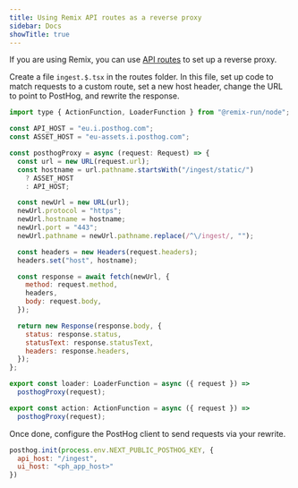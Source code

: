 ```yaml
---
title: Using Remix API routes as a reverse proxy
sidebar: Docs
showTitle: true
---
```



<ProxyWarning />

<RegionWarning />

If you are using Remix, you can use [API routes](https://remix.run/docs/en/main/guides/api-routes) to set up a reverse proxy.

Create a file `ingest.$.tsx` in the routes folder. In this file, set up code to match requests to a custom route, set a new host header, change the URL to point to PostHog, and rewrite the response.

```js
import type { ActionFunction, LoaderFunction } from "@remix-run/node";

const API_HOST = "eu.i.posthog.com";
const ASSET_HOST = "eu-assets.i.posthog.com";

const posthogProxy = async (request: Request) => {
  const url = new URL(request.url);
  const hostname = url.pathname.startsWith("/ingest/static/")
    ? ASSET_HOST
    : API_HOST;

  const newUrl = new URL(url);
  newUrl.protocol = "https";
  newUrl.hostname = hostname;
  newUrl.port = "443";
  newUrl.pathname = newUrl.pathname.replace(/^\/ingest/, "");

  const headers = new Headers(request.headers);
  headers.set("host", hostname);

  const response = await fetch(newUrl, {
    method: request.method,
    headers,
    body: request.body,
  });

  return new Response(response.body, {
    status: response.status,
    statusText: response.statusText,
    headers: response.headers,
  });
};

export const loader: LoaderFunction = async ({ request }) =>
  posthogProxy(request);

export const action: ActionFunction = async ({ request }) =>
  posthogProxy(request);
```

Once done, configure the PostHog client to send requests via your rewrite.

```js
posthog.init(process.env.NEXT_PUBLIC_POSTHOG_KEY, {
  api_host: "/ingest",
  ui_host: "<ph_app_host>"
})
```